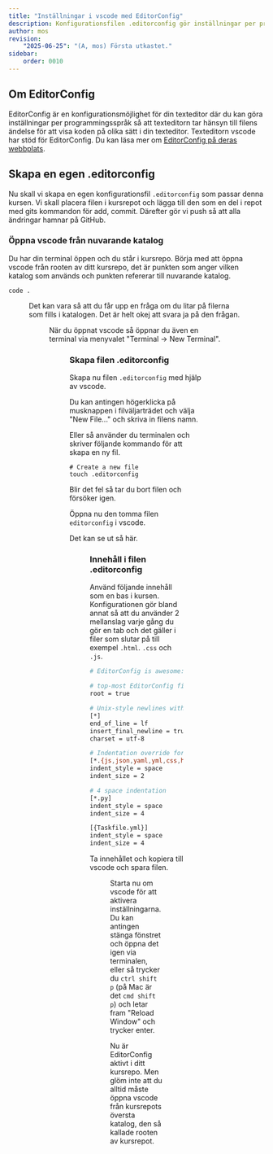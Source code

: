 ```yaml
---
title: "Inställningar i vscode med EditorConfig" 
description: Konfigurationsfilen .editorconfig gör inställningar per programmeringsspråk i din texteditor.
author: mos
revision:
    "2025-06-25": "(A, mos) Första utkastet."
sidebar:
    order: 0010
---
```




## Om EditorConfig

EditorConfig är en konfigurationsmöjlighet för din texteditor där du kan göra inställningar per programmingsspråk så att texteditorn tar hänsyn till filens ändelse för att visa koden på olika sätt i din texteditor. Texteditorn vscode har stöd för EditorConfig. Du kan läsa mer om [EditorConfig på deras webbplats](https://editorconfig.org/).



## Skapa en egen .editorconfig

Nu skall vi skapa en egen konfigurationsfil `.editorconfig` som passar denna kursen. Vi skall placera filen i kursrepot och lägga till den som en del i repot med gits kommandon för add, commit. Därefter gör vi push så att alla ändringar hamnar på GitHub.


### Öppna vscode från nuvarande katalog

Du har din terminal öppen och du står i kursrepo. Börja med att öppna vscode från rooten av ditt kursrepo, det är punkten som anger vilken katalog som används och punkten refererar till nuvarande katalog. 

```console title="Öppna vscode från den katalog du står i."
code .
```


<Figure 
    src={edit1}
    caption="Öppna vscode via terminal med nuvarande katalog som arbetskatalog."
/>

Det kan vara så att du får upp en fråga om du litar på filerna som fills i katalogen. Det är helt okej att svara ja på den frågan.


<Figure 
    src={edit12}
    caption="Öppna vscode via terminal med nuvarande katalog som arbetskatalog."
/>

När du öppnat vscode så öppnar du även en terminal via menyvalet "Terminal -> New Terminal".


<Figure 
    src={edit2}
    caption="Texteditor är nu öppen och har ditt kursrepo som utgångspunkt."
/>



### Skapa filen .editorconfig

Skapa nu filen `.editorconfig` med hjälp av vscode.

Du kan antingen högerklicka på musknappen i filväljarträdet och välja "New File..." och skriva in filens namn.

Eller så använder du terminalen och skriver följande kommando för att skapa en ny fil.

```console title="Skapa en ny fil i terminalen med kommandot touch."
# Create a new file
touch .editorconfig
```

Blir det fel så tar du bort filen och försöker igen.

Öppna nu den tomma filen `editorconfig` i vscode.

Det kan se ut så här.


<Figure 
    src={edit3}
    caption="Filen .editorconfig är skapad, men ännu saknar den innehåll."
/>



### Innehåll i filen .editorconfig

Använd följande innehåll som en bas i kursen. Konfigurationen gör bland annat så att du använder 2 mellanslag varje gång du gör en tab och det gäller i filer som slutar på till exempel `.html`. `.css` och `.js`.

```bash title="Innehåll för filen .editorconfig."
# EditorConfig is awesome: https://editorconfig.org

# top-most EditorConfig file
root = true

# Unix-style newlines with a newline ending every file
[*]
end_of_line = lf
insert_final_newline = true
charset = utf-8

# Indentation override for all JS under lib directory
[*.{js,json,yaml,yml,css,html}]
indent_style = space
indent_size = 2

# 4 space indentation
[*.py]
indent_style = space
indent_size = 4

[{Taskfile.yml}]
indent_style = space
indent_size = 4
```

Ta innehållet och kopiera till vscode och spara filen.


<Figure 
    src={edit4}
    caption="Filen .editorconfig är sparad med sitt uppdaterade innehåll."
/>

Starta nu om vscode för att aktivera inställningarna. Du kan antingen stänga fönstret och öppna det igen via terminalen, eller så trycker du `ctrl shift p` (på Mac är det `cmd shift p`) och letar fram "Reload Window" och trycker enter.

Nu är EditorConfig aktivt i ditt kursrepo. Men glöm inte att du alltid måste öppna vscode från kursrepots översta katalog, den så kallade rooten av kursrepot.
